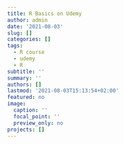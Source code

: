 ```yaml
---
title: R Basics on Udemy
author: admin
date: '2021-08-03'
slug: []
categories: []
tags:
  - R course
  - udemy
  - R
subtitle: ''
summary: ''
authors: []
lastmod: '2021-08-03T15:13:54+02:00'
featured: no
image:
  caption: ''
  focal_point: ''
  preview_only: no
projects: []
---
```

